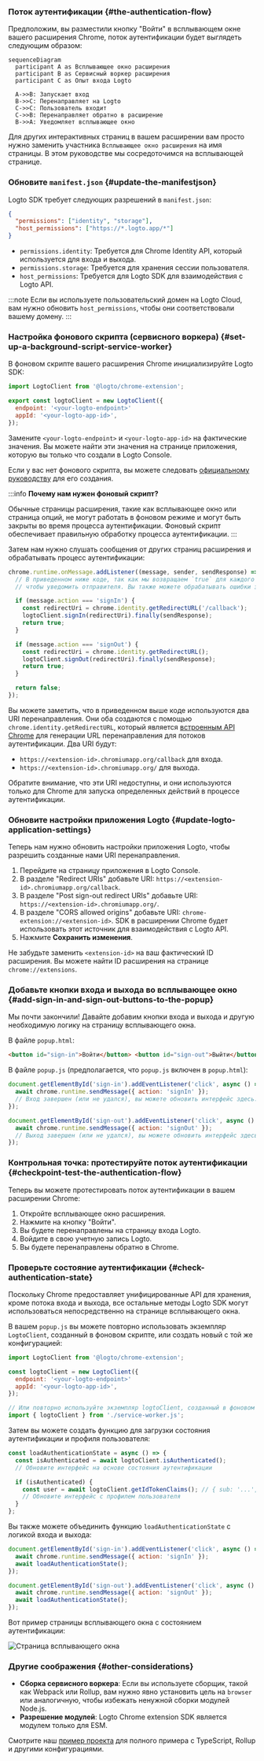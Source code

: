 
### Поток аутентификации \{#the-authentication-flow}

Предположим, вы разместили кнопку "Войти" в всплывающем окне вашего расширения Chrome, поток аутентификации будет выглядеть следующим образом:

```mermaid
sequenceDiagram
  participant A as Всплывающее окно расширения
  participant B as Сервисный воркер расширения
  participant C as Опыт входа Logto

  A->>B: Запускает вход
  B->>C: Перенаправляет на Logto
  C->>C: Пользователь входит
  C->>B: Перенаправляет обратно в расширение
  B->>A: Уведомляет всплывающее окно
```

Для других интерактивных страниц в вашем расширении вам просто нужно заменить участника `Всплывающее окно расширения` на имя страницы. В этом руководстве мы сосредоточимся на всплывающей странице.

<RegardingRedirectBasedSignIn />

### Обновите `manifest.json` \{#update-the-manifestjson}

Logto SDK требует следующих разрешений в `manifest.json`:

```json title="manifest.json"
{
  "permissions": ["identity", "storage"],
  "host_permissions": ["https://*.logto.app/*"]
}
```

- `permissions.identity`: Требуется для Chrome Identity API, который используется для входа и выхода.
- `permissions.storage`: Требуется для хранения сессии пользователя.
- `host_permissions`: Требуется для Logto SDK для взаимодействия с Logto API.

:::note
Если вы используете пользовательский домен на Logto Cloud, вам нужно обновить `host_permissions`, чтобы они соответствовали вашему домену.
:::

### Настройка фонового скрипта (сервисного воркера) \{#set-up-a-background-script-service-worker}

В фоновом скрипте вашего расширения Chrome инициализируйте Logto SDK:

```js title="service-worker.js"
import LogtoClient from '@logto/chrome-extension';

export const logtoClient = new LogtoClient({
  endpoint: '<your-logto-endpoint>'
  appId: '<your-logto-app-id>',
});
```

Замените `<your-logto-endpoint>` и `<your-logto-app-id>` на фактические значения. Вы можете найти эти значения на странице приложения, которую вы только что создали в Logto Console.

Если у вас нет фонового скрипта, вы можете следовать [официальному руководству](https://developer.chrome.com/docs/extensions/develop/concepts/service-workers/basics) для его создания.

:::info
**Почему нам нужен фоновый скрипт?**

Обычные страницы расширения, такие как всплывающее окно или страница опций, не могут работать в фоновом режиме и могут быть закрыты во время процесса аутентификации. Фоновый скрипт обеспечивает правильную обработку процесса аутентификации.
:::

Затем нам нужно слушать сообщения от других страниц расширения и обрабатывать процесс аутентификации:

```js title="service-worker.js"
chrome.runtime.onMessage.addListener((message, sender, sendResponse) => {
  // В приведенном ниже коде, так как мы возвращаем `true` для каждого действия, нам нужно вызвать `sendResponse`
  // чтобы уведомить отправителя. Вы также можете обрабатывать ошибки здесь или использовать другие способы уведомления отправителя.

  if (message.action === 'signIn') {
    const redirectUri = chrome.identity.getRedirectURL('/callback');
    logtoClient.signIn(redirectUri).finally(sendResponse);
    return true;
  }

  if (message.action === 'signOut') {
    const redirectUri = chrome.identity.getRedirectURL();
    logtoClient.signOut(redirectUri).finally(sendResponse);
    return true;
  }

  return false;
});
```

Вы можете заметить, что в приведенном выше коде используются два URI перенаправления. Они оба создаются с помощью `chrome.identity.getRedirectURL`, который является [встроенным API Chrome](https://developer.chrome.com/docs/extensions/reference/api/identity#method-getRedirectURL) для генерации URL перенаправления для потоков аутентификации. Два URI будут:

- `https://<extension-id>.chromiumapp.org/callback` для входа.
- `https://<extension-id>.chromiumapp.org/` для выхода.

Обратите внимание, что эти URI недоступны, и они используются только для Chrome для запуска определенных действий в процессе аутентификации.

### Обновите настройки приложения Logto \{#update-logto-application-settings}

Теперь нам нужно обновить настройки приложения Logto, чтобы разрешить созданные нами URI перенаправления.

1. Перейдите на страницу приложения в Logto Console.
2. В разделе "Redirect URIs" добавьте URI: `https://<extension-id>.chromiumapp.org/callback`.
3. В разделе "Post sign-out redirect URIs" добавьте URI: `https://<extension-id>.chromiumapp.org/`.
4. В разделе "CORS allowed origins" добавьте URI: `chrome-extension://<extension-id>`. SDK в расширении Chrome будет использовать этот источник для взаимодействия с Logto API.
5. Нажмите **Сохранить изменения**.

Не забудьте заменить `<extension-id>` на ваш фактический ID расширения. Вы можете найти ID расширения на странице `chrome://extensions`.

### Добавьте кнопки входа и выхода во всплывающее окно \{#add-sign-in-and-sign-out-buttons-to-the-popup}

Мы почти закончили! Давайте добавим кнопки входа и выхода и другую необходимую логику на страницу всплывающего окна.

В файле `popup.html`:

```html title="popup.html"
<button id="sign-in">Войти</button> <button id="sign-out">Выйти</button>
```

В файле `popup.js` (предполагается, что `popup.js` включен в `popup.html`):

```js title="popup.js"
document.getElementById('sign-in').addEventListener('click', async () => {
  await chrome.runtime.sendMessage({ action: 'signIn' });
  // Вход завершен (или не удался), вы можете обновить интерфейс здесь.
});

document.getElementById('sign-out').addEventListener('click', async () => {
  await chrome.runtime.sendMessage({ action: 'signOut' });
  // Выход завершен (или не удался), вы можете обновить интерфейс здесь.
});
```

### Контрольная точка: протестируйте поток аутентификации \{#checkpoint-test-the-authentication-flow}

Теперь вы можете протестировать поток аутентификации в вашем расширении Chrome:

1. Откройте всплывающее окно расширения.
2. Нажмите на кнопку "Войти".
3. Вы будете перенаправлены на страницу входа Logto.
4. Войдите в свою учетную запись Logto.
5. Вы будете перенаправлены обратно в Chrome.

### Проверьте состояние аутентификации \{#check-authentication-state}

Поскольку Chrome предоставляет унифицированные API для хранения, кроме потока входа и выхода, все остальные методы Logto SDK могут использоваться непосредственно на странице всплывающего окна.

В вашем `popup.js` вы можете повторно использовать экземпляр `LogtoClient`, созданный в фоновом скрипте, или создать новый с той же конфигурацией:

```js title="popup.js"
import LogtoClient from '@logto/chrome-extension';

const logtoClient = new LogtoClient({
  endpoint: '<your-logto-endpoint>'
  appId: '<your-logto-app-id>',
});

// Или повторно используйте экземпляр logtoClient, созданный в фоновом скрипте
import { logtoClient } from './service-worker.js';
```

Затем вы можете создать функцию для загрузки состояния аутентификации и профиля пользователя:

```js title="popup.js"
const loadAuthenticationState = async () => {
  const isAuthenticated = await logtoClient.isAuthenticated();
  // Обновите интерфейс на основе состояния аутентификации

  if (isAuthenticated) {
    const user = await logtoClient.getIdTokenClaims(); // { sub: '...', email: '...', ... }
    // Обновите интерфейс с профилем пользователя
  }
};
```

Вы также можете объединить функцию `loadAuthenticationState` с логикой входа и выхода:

```js title="popup.js"
document.getElementById('sign-in').addEventListener('click', async () => {
  await chrome.runtime.sendMessage({ action: 'signIn' });
  await loadAuthenticationState();
});

document.getElementById('sign-out').addEventListener('click', async () => {
  await chrome.runtime.sendMessage({ action: 'signOut' });
  await loadAuthenticationState();
});
```

Вот пример страницы всплывающего окна с состоянием аутентификации:

![Страница всплывающего окна](./extension-popup.webp)

### Другие соображения \{#other-considerations}

- **Сборка сервисного воркера**: Если вы используете сборщик, такой как Webpack или Rollup, вам нужно явно установить цель на `browser` или аналогичную, чтобы избежать ненужной сборки модулей Node.js.
- **Разрешение модулей**: Logto Chrome extension SDK является модулем только для ESM.

Смотрите наш [пример проекта](https://github.com/logto-io/js/tree/HEAD/packages/chrome-extension-sample) для полного примера с TypeScript, Rollup и другими конфигурациями.
